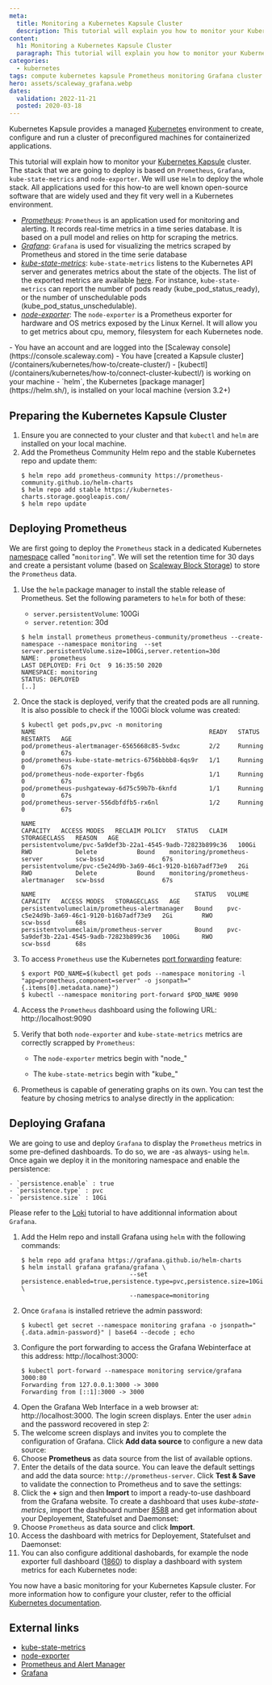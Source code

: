 ```yaml
---
meta:
  title: Monitoring a Kubernetes Kapsule Cluster
  description: This tutorial will explain you how to monitor your Kubernetes Kapsule cluster.
content:
  h1: Monitoring a Kubernetes Kapsule Cluster
  paragraph: This tutorial will explain you how to monitor your Kubernetes Kapsule cluster.
categories:
  - kubernetes
tags: compute kubernetes kapsule Prometheus monitoring Grafana cluster
hero: assets/scaleway_grafana.webp
dates:
  validation: 2022-11-21
  posted: 2020-03-18
---
```


Kubernetes Kapsule provides a managed [Kubernetes](https://kubernetes.io) environment to create, configure and run a cluster of preconfigured machines for containerized applications.

This tutorial will explain how to monitor your [Kubernetes Kapsule](https://www.scaleway.com/en/kubernetes-kapsule/) cluster. The stack that we are going to deploy is based on `Prometheus`, `Grafana`, `kube-state-metrics` and `node-exporter`. We will use `Helm` to deploy the whole stack.  All applications used for this how-to are well known open-source software that are widely used and they fit very well in a Kubernetes environment.

- _[Prometheus](https://prometheus.io)_: `Prometheus` is an application used for monitoring and alerting. It records real-time metrics in a time series database. It is based on a pull model and relies on http for scraping the metrics.
- _[Grafana](https://grafana.com)_: `Grafana` is used for visualizing the metrics scraped by Prometheus and stored in the time serie database
- _[kube-state-metrics](https://github.com/kubernetes/kube-state-metrics)_: `kube-state-metrics` listens to the Kubernetes API server and generates metrics about the state of the objects. The list of the exported metrics are available [here](https://github.com/kubernetes/kube-state-metrics/tree/master/docs). For instance, `kube-state-metrics` can report the number of pods ready (kube_pod_status_ready), or the number of unschedulable pods (kube_pod_status_unschedulable).
- _[node-exporter](https://github.com/prometheus/node_exporter)_: The `node-exporter` is a Prometheus exporter for hardware and OS metrics exposed by the Linux Kernel. It will allow you to get metrics about cpu, memory, filesystem for each Kubernetes node.

<Macro id="iam-requirements" />
 
<Message type="requirement">
  - You have an account and are logged into the [Scaleway console](https://console.scaleway.com)
  - You have [created a Kapsule cluster](/containers/kubernetes/how-to/create-cluster/)
  - [kubectl](/containers/kubernetes/how-to/connect-cluster-kubectl/) is working on your machine
  - `helm`, the Kubernetes [package manager](https://helm.sh/), is installed on your local machine (version 3.2+)
</Message>


## Preparing the Kubernetes Kapsule Cluster

1. Ensure you are connected to your cluster and that `kubectl` and `helm` are installed on your local machine.
2. Add the Prometheus Community Helm repo and the stable Kubernetes repo and update them:
    ```
    $ helm repo add prometheus-community https://prometheus-community.github.io/helm-charts
    $ helm repo add stable https://kubernetes-charts.storage.googleapis.com/
    $ helm repo update
    ```

## Deploying Prometheus

We are first going to deploy the `Prometheus` stack in a dedicated Kubernetes [namespace](https://kubernetes.io/docs/concepts/overview/working-with-objects/namespaces/) called "`monitoring`". We will set the retention time for 30 days and create a persistant volume (based on [Scaleway Block Storage](https://www.scaleway.com/en/block-storage/)) to store the `Prometheus` data.

1. Use the `helm` package manager to install the stable release of Prometheus. Set the following parameters to `helm` for both of these:
    - `server.persistentVolume`: 100Gi
    - `server.retention`: 30d

    ```
    $ helm install prometheus prometheus-community/prometheus --create-namespace --namespace monitoring  --set server.persistentVolume.size=100Gi,server.retention=30d
    NAME:   prometheus
    LAST DEPLOYED: Fri Oct  9 16:35:50 2020
    NAMESPACE: monitoring
    STATUS: DEPLOYED
    [..]
    ```
2. Once the stack is deployed, verify that the created pods are all running. It is also possible to check if the 100Gi block volume was created:
    ```
    $ kubectl get pods,pv,pvc -n monitoring
    NAME                                                READY   STATUS    RESTARTS   AGE
    pod/prometheus-alertmanager-6565668c85-5vdxc        2/2     Running   0          67s
    pod/prometheus-kube-state-metrics-6756bbbb8-6qs9r   1/1     Running   0          67s
    pod/prometheus-node-exporter-fbg6s                  1/1     Running   0          67s
    pod/prometheus-pushgateway-6d75c59b7b-6knfd         1/1     Running   0          67s
    pod/prometheus-server-556dbfdfb5-rx6nl              1/2     Running   0          67s

    NAME                                                        CAPACITY   ACCESS MODES   RECLAIM POLICY   STATUS   CLAIM                                STORAGECLASS   REASON   AGE
    persistentvolume/pvc-5a9def3b-22a1-4545-9adb-72823b899c36   100Gi      RWO            Delete           Bound    monitoring/prometheus-server         scw-bssd                67s
    persistentvolume/pvc-c5e24d9b-3a69-46c1-9120-b16b7adf73e9   2Gi        RWO            Delete           Bound    monitoring/prometheus-alertmanager   scw-bssd                67s

    NAME                                            STATUS   VOLUME                                     CAPACITY   ACCESS MODES   STORAGECLASS   AGE
    persistentvolumeclaim/prometheus-alertmanager   Bound    pvc-c5e24d9b-3a69-46c1-9120-b16b7adf73e9   2Gi        RWO            scw-bssd       68s
    persistentvolumeclaim/prometheus-server         Bound    pvc-5a9def3b-22a1-4545-9adb-72823b899c36   100Gi      RWO            scw-bssd       68s
    ```
3. To access `Prometheus` use the Kubernetes [port forwarding](https://kubernetes.io/docs/tasks/access-application-cluster/port-forward-access-application-cluster/) feature:
    ```
    $ export POD_NAME=$(kubectl get pods --namespace monitoring -l "app=prometheus,component=server" -o jsonpath="{.items[0].metadata.name}")
    $ kubectl --namespace monitoring port-forward $POD_NAME 9090
    ```
4. Access the `Prometheus` dashboard using the following URL: http://localhost:9090
    <Lightbox src="scaleway-prom1.webp" alt="" />
5. Verify that both `node-exporter` and `kube-state-metrics` metrics are correctly scrapped by `Prometheus`:
    - The `node-exporter` metrics begin with "node\_"
      <Lightbox src="scaleway-prom2.webp" alt="" />

    - The `kube-state-metrics` begin with "kube\_"
      <Lightbox src="scaleway-prom3.webp" alt="" />
6. Prometheus is capable of generating graphs on its own. You can test the feature by chosing metrics to analyse directly in the application:
    <Lightbox src="scaleway-prom4.webp" alt="" />

## Deploying Grafana

We are going to use and deploy `Grafana` to display the `Prometheus` metrics in some pre-defined dashboards. To do so, we are -as always- using `helm`. Once again we deploy it in the monitoring namespace and enable the persistence:

    - `persistence.enable` : true
    - `persistence.type` : pvc
    - `persistence.size` : 10Gi

  Please refer to the [Loki](/tutorials/manage-k8s-logging-loki/) tutorial to have additionnal information about `Grafana`.

1. Add the Helm repo and install Grafana using `helm` with the following commands:
    ```
    $ helm repo add grafana https://grafana.github.io/helm-charts
    $ helm install grafana grafana/grafana \
                                  --set persistence.enabled=true,persistence.type=pvc,persistence.size=10Gi \
                                  --namespace=monitoring
    ```
2. Once `Grafana` is installed retrieve the admin password:
    ```
    $ kubectl get secret --namespace monitoring grafana -o jsonpath="{.data.admin-password}" | base64 --decode ; echo
    ```
3. Configure the port forwarding to access the Grafana Webinterface at this address: http://localhost:3000:
    ```
    $ kubectl port-forward --namespace monitoring service/grafana 3000:80
    Forwarding from 127.0.0.1:3000 -> 3000
    Forwarding from [::1]:3000 -> 3000
    ```
4. Open the Grafana Web Interface in a web browser at: http://localhost:3000. The login screen displays. Enter the user `admin` and the password recovered in step 2:
    <Lightbox src="scaleway-grafana_login.webp" alt="" />
5. The welcome screen displays and invites you to complete the configuration of Grafana. Click **Add data source** to configure a new data source:
    <Lightbox src="scaleway-grafana_home.webp" alt="" />
6. Choose **Prometheus** as data source from the list of available options.
7. Enter the details of the data source. You can leave the default settings and add the data source: `http://prometheus-server`. Click **Test & Save** to validate the connection to Prometheus and to save the settings:
    <Lightbox src="scaleway-grafana_datasource.webp" alt="" />
8. Click the **+** sign and then **Import** to import a ready-to-use dashboard from the Grafana website. To create a dashboard that uses _kube-state-metrics_, import the dashboard number [8588](https://grafana.com/grafana/dashboards/8588) and get information about your Deployement, Statefulset and Daemonset:
    <Lightbox src="scaleway-grafana_import.webp" alt="" />
9. Choose `Prometheus` as data source and click **Import**.
    <Lightbox src="scaleway-grafana_dash_datasource.webp" alt="" />
10. Access the dashboard with metrics for Deployement, Statefulset and Daemonset:
    <Lightbox src="scaleway-grafana_dashboard.webp" alt="" />
11. You can also configure additional dashobards, for example the node exporter full dashboard ([1860](https://grafana.com/grafana/dashboards/1860)) to display a dashboard with system metrics for each Kubernetes node:
    <Lightbox src="scaleway-monito3.webp" alt="" />

You now have a basic monitoring for your Kubernetes Kapsule cluster. For more information how to configure your cluster, refer to the official [Kubernetes documentation](https://kubernetes.io/docs/home/).

## External links

- [kube-state-metrics](https://github.com/kubernetes/kube-state-metrics)
- [node-exporter](https://github.com/prometheus/node_exporter)
- [Prometheus and Alert Manager](https://prometheus.io)
- [Grafana](https://grafana.com)
